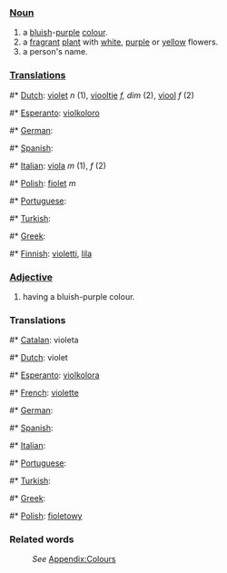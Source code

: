 ===[[Noun]]===
#a [[blue|bluish]]-[[purple]] [[color|colour]].
#a [[fragrant]] [[plant]] with [[white]], [[purple]] or [[yellow]] flowers.
#a person's name.

===[[Translation]]s===
#* [[Dutch]]: [[violet]] ''n'' (1), [[viooltje]] ''f, dim'' (2), [[viool]] ''f'' (2)
#* [[Esperanto]]: [[violkoloro]]
#* [[German]]: [[]]
#* [[Spanish]]: [[]]
#* [[Italian]]: [[viola]] ''m'' (1), ''f'' (2)
#* [[Polish]]: [[fiolet]] ''m''
#* [[Portuguese]]: [[]]
#* [[Turkish]]: [[]]
#* [[Greek]]: [[]]
#* [[Finnish]]: [[violetti]], [[lila]]

===[[Adjective]]===
#having a bluish-purple colour.

===Translations===
#* [[Catalan]]: violeta
#* [[Dutch]]: violet
#* [[Esperanto]]: [[violkolora]]
#* [[French]]: [[violette]]
#* [[German]]: [[]]
#* [[Spanish]]: [[]]
#* [[Italian]]: [[]]
#* [[Portuguese]]: [[]]
#* [[Turkish]]: [[]]
#* [[Greek]]: [[]]
#* [[Polish]]: [[fioletowy]]

===Related words===
:''See'' [[Wiktionary_Appendix:Colours|Appendix:Colours]]